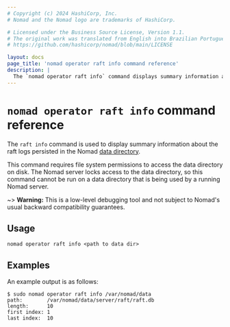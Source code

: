 ```yaml
---
# Copyright (c) 2024 HashiCorp, Inc.
# Nomad and the Nomad logo are trademarks of HashiCorp.

# Licensed under the Business Source License, Version 1.1.
# The original work was translated from English into Brazilian Portuguese.
# https://github.com/hashicorp/nomad/blob/main/LICENSE

layout: docs
page_title: 'nomad operator raft info command reference'
description: |
  The `nomad operator raft info` command displays summary information about the Raft logs persisted in the Nomad data directory.
---
```


# `nomad operator raft info` command reference

The `raft info` command is used to display summary information about the
raft logs persisted in the Nomad [data directory].

This command requires file system permissions to access the data
directory on disk. The Nomad server locks access to the data
directory, so this command cannot be run on a data directory that is
being used by a running Nomad server.

~> **Warning:** This is a low-level debugging tool and not subject to
  Nomad's usual backward compatibility guarantees.

## Usage

```plaintext
nomad operator raft info <path to data dir>
```

## Examples

An example output is as follows:

```shell-session
$ sudo nomad operator raft info /var/nomad/data
path:        /var/nomad/data/server/raft/raft.db
length:      10
first index: 1
last index:  10
```

[data directory]: /nomad/docs/configuration#data_dir
